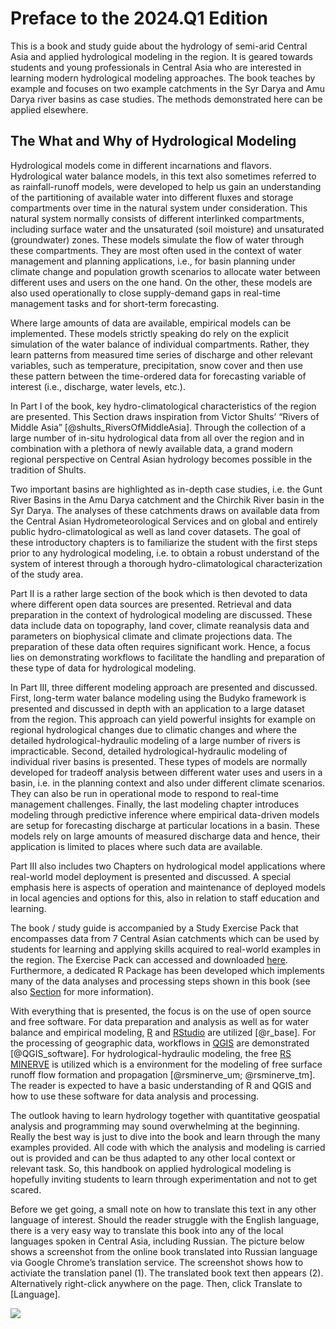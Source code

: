# Preface to the 2024.Q1 Edition {.unnumbered}

This is a book and study guide about the hydrology of semi-arid Central Asia and applied hydrological modeling in the region. It is geared towards students and young professionals in Central Asia who are interested in learning modern hydrological modeling approaches. The book teaches by example and focuses on two example catchments in the Syr Darya and Amu Darya river basins as case studies. The methods demonstrated here can be applied elsewhere.

::: callout-note
## The What and Why of Hydrological Modeling
Hydrological models come in different incarnations and flavors. Hydrological water balance models, in this text also sometimes referred to as rainfall-runoff models, were developed to help us gain an understanding of the partitioning of available water into different fluxes and storage compartments over time in the natural system under consideration. This natural system normally consists of different interlinked compartments, including surface water and the unsaturated (soil moisture) and unsaturated (groundwater) zones. These models simulate the flow of water through these compartments. They are most often used in the context of water management and planning applications, i.e., for basin planning under climate change and population growth scenarios to allocate water between different uses and users on the one hand. On the other, these models are also used operationally to close supply-demand gaps in real-time management tasks and for short-term forecasting.  

Where large amounts of data are available, empirical models can be implemented. These models strictly speaking do rely on the explicit simulation of the water balance of individual compartments. Rather, they learn patterns from measured time series of discharge and other relevant variables, such as temperature, precipitation, snow cover and then use these pattern between the time-ordered data for forecasting variable of interest (i.e., discharge, water levels, etc.).
:::

In Part I of the book, key hydro-climatological characteristics of the region are presented. This Section draws inspiration from Victor Shults' "Rivers of Middle Asia" [@shults_RiversOfMiddleAsia]. Through the collection of a large number of in-situ hydrological data from all over the region and in combination with a plethora of newly available data, a grand modern regional perspective on Central Asian hydrology becomes possible in the tradition of Shults.

Two important basins are highlighted as in-depth case studies, i.e. the Gunt River Basins in the Amu Darya catchment and the Chirchik River basin in the Syr Darya. The analyses of these catchments draws on available data from the Central Asian Hydrometeorological Services and on global and entirely public hydro-climatological as well as land cover datasets. The goal of these introductory chapters is to familiarize the student with the first steps prior to any hydrological modeling, i.e. to obtain a robust understand of the system of interest through a thorough hydro-climatological characterization of the study area.

Part II is a rather large section of the book which is then devoted to data where different open data sources are presented. Retrieval and data preparation in the context of hydrological modeling are discussed. These data include data on topography, land cover, climate reanalysis data and parameters on biophysical climate and climate projections data. The preparation of these data often requires significant work. Hence, a focus lies on demonstrating workflows to facilitate the handling and preparation of these type of data for hydrological modeling.

In Part III, three different modeling approach are presented and discussed. First, long-term water balance modeling using the Budyko framework is presented and discussed in depth with an application to a large dataset from the region. This approach can yield powerful insights for example on regional hydrological changes due to climatic changes and where the detailed hydrological-hydraulic modeling of a large number of rivers is impracticable. Second, detailed hydrological-hydraulic modeling of individual river basins is presented. These types of models are normally developed for tradeoff analysis between different water uses and users in a basin, i.e. in the planning context and also under different climate scenarios. They can also be run in operational mode to respond to real-time management challenges. Finally, the last modeling chapter introduces modeling through predictive inference where empirical data-driven models are setup for forecasting discharge at particular locations in a basin. These models rely on large amounts of measured discharge data and hence, their application is limited to places where such data are available.

Part III also includes two Chapters on hydrological model applications where real-world model deployment is presented and discussed. A special emphasis here is aspects of operation and maintenance of deployed models in local agencies and options for this, also in relation to staff education and learning.

The book / study guide is accompanied by a Study Exercise Pack that encompasses data from 7 Central Asian catchments which can be used by students for learning and applying skills acquired to real-world examples in the region. The Exercise Pack can accessed and downloaded [here](https://www.dropbox.com/sh/tucg4eno67ndpp0/AADpkSbovUpBx5vhzUJuDquwa?dl=0){target="_blank"}. Furthermore, a dedicated R Package has been developed which implements many of the data analyses and processing steps shown in this book (see also [Section](#sec-riverscentralasia-r-toolbox) for more information).

With everything that is presented, the focus is on the use of open source and free software. For data preparation and analysis as well as for water balance and empirical modeling, [R](https://www.r-project.org){target="_blank"} and [RStudio](https://rstudio.com){target="_blank"} are utilized [@r_base]. For the processing of geographic data, workflows in [QGIS](https://www.qgis.org/en/site/){target="_blank"} are demonstrated [@QGIS_software]. For hydrological-hydraulic modeling, the free [RS MINERVE](https://www.crealp.ch/fr/accueil/outils-services/logiciels/rs-minerve.html){target="_blank"} is utilized which is a environment for the modeling of free surface runoff flow formation and propagation [@rsminerve_um; @rsminerve_tm]. The reader is expected to have a basic understanding of R and QGIS and how to use these software for data analysis and processing.

The outlook having to learn hydrology together with quantitative geospatial analysis and programming may sound overwhelming at the beginning. Really the best way is just to dive into the book and learn through the many examples provided. All code with which the analysis and modeling is carried out is provided and can be thus adapted to any other local context or relevant task. So, this handbook on applied hydrological modeling is hopefully inviting students to learn through experimentation and not to get scared.

Before we get going, a small note on how to translate this text in any other language of interest. Should the reader struggle with the English language, there is a very easy way to translate this book into any of the local languages spoken in Central Asia, including Russian. The picture below shows a screenshot from the online book translated into Russian language via Google Chrome's translation service. The screenshot shows how to activiate the translation panel (1). The translated book text then appears (2). Alternatively right-click anywhere on the page. Then, click Translate to [Language].

![](images/preface/screenshot-translation.png)
